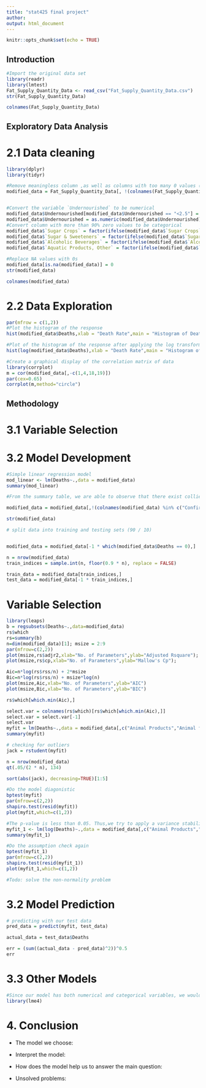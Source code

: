 ```yaml
---
title: "stat425 final project"
author: 
output: html_document
---
```


```r
knitr::opts_chunk$set(echo = TRUE)
```

## Introduction

```r
#Import the original data set
library(readr)
library(lmtest)
Fat_Supply_Quantity_Data <- read_csv("Fat_Supply_Quantity_Data.csv")
str(Fat_Supply_Quantity_Data)
```

```r
colnames(Fat_Supply_Quantity_Data)
```

## Exploratory Data Analysis

# 2.1 Data cleaning

```r
library(dplyr)
library(tidyr)

#Remove meaningless column ,as well as columns with too many 0 values (which means that this kind of food is not supplied in most of countries)
modified_data = Fat_Supply_Quantity_Data[, !(colnames(Fat_Supply_Quantity_Data) %in% c("Country","Unit (all except Population)"))]


#Convert the variable `Undernourished` to be numerical
modified_data$Undernourished[modified_data$Undernourished == "<2.5"] = 2.5
modified_data$Undernourished = as.numeric(modified_data$Undernourished)
#Convert column with more than 90% zero values to be categorical
modified_data$`Sugar Crops` = factor(ifelse(modified_data$`Sugar Crops` == 0,"Not Supplied","Supplied"))
modified_data$`Sugar & Sweeteners` = factor(ifelse(modified_data$`Sugar & Sweeteners` == 0,"Not Supplied","Supplied"))
modified_data$`Alcoholic Beverages` = factor(ifelse(modified_data$`Alcoholic Beverages` == 0,"Not Supplied","Supplied"))
modified_data$`Aquatic Products, Other` = factor(ifelse(modified_data$`Aquatic Products, Other` == 0,"Not Supplied","Supplied"))

#Replace NA values with 0s
modified_data[is.na(modified_data)] = 0
str(modified_data)

```


```r
colnames(modified_data)
```


# 2.2 Data Exploration

```r
par(mfrow = c(1,2))
#Plot the histogram of the response
hist(modified_data$Deaths,xlab = "Death Rate",main = "Histogram of Death Rates",breaks = 50)

#Plot of the histogram of the response after applying the log transformation
hist(log(modified_data$Deaths),xlab = "Death Rate",main = "Histogram of Death Rates",breaks = 50)

```

```r
#Create a graphical display of the correlation matrix of data
library(corrplot)
m = cor(modified_data[,-c(1,4,18,19)])
par(cex=0.65)
corrplot(m,method="circle")
```

## Methodology

# 3.1 Variable Selection

# 3.2 Model Development
```r
#Simple linear regression model
mod_linear <- lm(Deaths~.,data = modified_data)
summary(mod_linear)
```

```r
#From the summary table, we are able to observe that there exist colliearity between variables `Confirmed`,`Active`,`Recovered` and the response, we would remove them from the data set.

modified_data = modified_data[,!(colnames(modified_data) %in% c("Confirmed", "Recovered", "Active"))]

str(modified_data)

```

```r
# split data into training and testing sets (90 / 10)


modified_data = modified_data[-1 * which(modified_data$Deaths == 0),]

n = nrow(modified_data)
train_indices = sample.int(n, floor(0.9 * n), replace = FALSE)

train_data = modified_data[train_indices,]
test_data = modified_data[-1 * train_indices,]

```


# Variable Selection

```r
library(leaps)
b = regsubsets(Deaths~.,data=modified_data)
rs$which
rs=summary(b)
n=dim(modified_data)[1]; msize = 2:9
par(mfrow=c(2,2))
plot(msize,rs$adjr2,xlab="No. of Parameters",ylab="Adjusted Rsquare");
plot(msize,rs$cp,xlab="No. of Parameters",ylab="Mallow's Cp");

Aic=n*log(rs$rss/n) + 2*msize
Bic=n*log(rs$rss/n) + msize*log(n)
plot(msize,Aic,xlab="No. of Parameters",ylab="AIC")
plot(msize,Bic,xlab="No. of Parameters",ylab="BIC")


```
```r
rs$which[which.min(Aic),]
```
```r
select.var = colnames(rs$which)[rs$which[which.min(Aic),]]
select.var = select.var[-1]
select.var
myfit = lm(Deaths~.,data = modified_data[,c("Animal Products","Animal fats","Miscellaneous","Stimulants","Vegetal Products","Vegetable Oils","Obesity","Deaths")])
summary(myfit)
```
```r
# checking for outliers
jack = rstudent(myfit)

n = nrow(modified_data)
qt(.05/(2 * n), 134)

sort(abs(jack), decreasing=TRUE)[1:5] 


```

```r
#Do the model diagonistic
bptest(myfit)
par(mfrow=c(2,2))
shapiro.test(resid(myfit))
plot(myfit,which=c(1,2))

```

```r
#The p-value is less than 0.05. Thus,we try to apply a variance stabilizing transformation.
myfit_1 <- lm(log(Deaths)~.,data = modified_data[,c("Animal Products","Animal fats","Miscellaneous","Stimulants","Vegetal Products","Vegetable Oils","Obesity","Deaths")])
summary(myfit_1)
```
```r
#Do the assumption check again
bptest(myfit_1)
par(mfrow=c(2,2))
shapiro.test(resid(myfit_1))
plot(myfit_1,which=c(1,2))

```

```r
#Todo: solve the non-normality problem

```



# 3.2 Model Prediction

```r
# predicting with our test data
pred_data = predict(myfit, test_data)

actual_data = test_data$Deaths

err = (sum((actual_data - pred_data)^2))^0.5
err

```

# 3.3 Other Models

```r
#Since our model has both numerical and categorical variables, we would like to construct a mixed effect model.
library(lme4)
```

# 4. Conclusion
- The model we choose:

- Interpret the model:

- How does the model help us to answer the main question:

- Unsolved problems:
